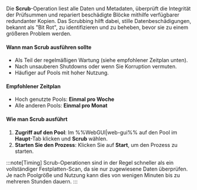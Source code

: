 Die **Scrub**-Operation liest alle Daten und Metadaten, überprüft die Integrität der Prüfsummen und repariert beschädigte Blöcke mithilfe verfügbarer redundanter Kopien. Das Scrubbing hilft dabei, stille Datenbeschädigungen, bekannt als "Bit Rot", zu identifizieren und zu beheben, bevor sie zu einem größeren Problem werden.

<h4>Wann man Scrub ausführen sollte</h4>

- Als Teil der regelmäßigen Wartung (siehe empfohlener Zeitplan unten).
- Nach unsauberen Shutdowns oder wenn Sie Korruption vermuten.
- Häufiger auf Pools mit hoher Nutzung.

<h4>Empfohlener Zeitplan</h4>

- Hoch genutzte Pools: **Einmal pro Woche**
- Alle anderen Pools: **Einmal pro Monat**

<h4>Wie man Scrub ausführt</h4>

1. **Zugriff auf den Pool**: Im %%WebGUI|web-gui%% auf den Pool im **Haupt**-Tab klicken und **Scrub** wählen.
2. **Starten Sie den Prozess**: Klicken Sie auf **Start**, um den Prozess zu starten.

:::note[Timing]
Scrub-Operationen sind in der Regel schneller als ein vollständiger Festplatten-Scan, da sie nur zugewiesene Daten überprüfen. Je nach Poolgröße und Nutzung kann dies von wenigen Minuten bis zu mehreren Stunden dauern.
:::
